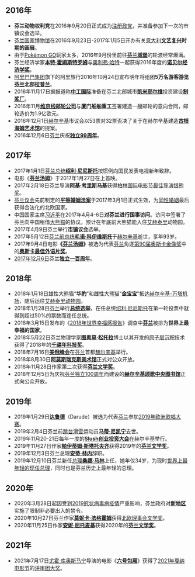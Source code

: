 == 2016年 ==
* '''芬兰动物权利党'''在2016年9月20日正式成为[[芬兰政党列表|注册政党]]，并准备参加下一次的市镇议会选举。
*[[芬兰国家博物馆|芬兰国家博物馆]]在2016年9月23日-2017年1月5日开办有关[[意大利|意大利]]'''[[文艺复兴|文艺复兴]]时期的画展'''。
*由于[[精靈寶可夢GO|Pokémon GO]]玩家太多，2016年9月份里前往'''[[芬兰城堡|芬兰城堡]]'''的轮渡经常爆满。
*芬兰经济学家'''[[本特·霍姆斯特罗姆|本特·霍姆斯特罗姆]]'''与[[奥利弗·哈特|奥利弗·哈特]]一起获得2016年度的'''[[诺贝尔经济学奖|诺贝尔经济学奖]]'''。
*[[阿里巴巴集团|阿里巴巴集团]]旗下的阿里旅行2016年10月24日宣布明年将组团'''5万名游客游览[[芬兰|芬兰]]北部[[拉普蘭區|拉普兰]]'''。
*2016年11月17日据报道称'''[[中工国际|中工国际]]'''准备在芬兰北部城市'''[[凯米耶尔维|凯米耶尔维]]'''投资建设'''[[制浆厂|制浆厂]]'''。
* 2016年11月'''[[维京号邮轮|维京线邮轮公司]]'''与'''厦门船舶重工'''签署建造一艘邮轮的意向合同，邮轮造价为1.9亿欧元。
* 2016年12月1日[[赫尔辛基|赫尔辛基]]市议会以53票对32票否决了关于在赫尔辛基建造'''[[古根海姆美术馆|古根海姆艺术馆]]'''的提案。
* 2016年12月6日[[芬兰|芬兰]]庆祝'''[[芬兰独立日|独立99周年]]'''。

== 2017年 ==
* 2017年1月1日[[芬兰总统|芬兰总统]]'''[[绍利·尼尼斯托|绍利·尼尼斯托]]'''按惯例向国民发表电视新年致辞。
* 电影《'''[[芬兰汤姆_(电影)|芬兰汤姆]]'''》于2017年1月27日在{{link-en|哥德堡电影节|Gothenburg Film Festival}}上首映。
* 2017年2月18日芬兰导演'''[[阿基·考里斯马基|阿基·考里斯马基]]'''获得[[柏林国际电影节|柏林国际电影节]][[最佳导演银熊奖|最佳导演银熊奖]]。
* [[芬兰议会|芬兰议会]]先前制定的'''[[芬蘭同性婚姻|平等婚姻法案]]'''于2017年3月1日正式生效，为[[同性婚姻|同性婚姻]]最后获得合法化的北欧国家。
* 中国国家主席[[习近平|习近平]]在2017年4月4-6日'''对芬兰进行国事访问'''。访问中签署了芬兰向中国租借[[大熊猫|大熊猫]]的协议。预计在年底前大熊猫能入住[[艾赫泰里|艾赫泰里]]动物园。
* 2017年4月9日芬兰举行'''[[芬兰市镇|市镇]]议会'''选举。
* 2017年5月12日[[芬兰总统|芬兰前总统]]'''[[毛诺·科伊维斯托|毛诺·科伊维斯托]]'''于[[赫尔辛基|赫尔辛基]]逝世，享年93岁。
* 2017年9月4日电影'''《[[芬兰汤姆_(电影)|芬兰汤姆]]》'''被选为代表[[芬兰|芬兰]]角逐[[第90届奥斯卡金像奖|第90届奥斯卡金像奖]]中的'''[[奥斯卡最佳外语片奖|奥斯卡最佳外语片奖]]'''。
* [[芬兰独立日|2017年12月6日]]芬兰'''[[芬兰独立宣言|独立一百周年]]'''。

== 2018年 ==
* 2018年1月18日雄性大熊猫“'''华豹'''”和雌性大熊猫“'''金宝宝'''”抵达[[赫尔辛基-万塔机场|赫尔辛基-万塔机场]]，随后运往[[艾赫泰里动物园|艾赫泰里动物园]]。
* 2018年1月28日[[芬兰|芬兰]]举行'''[[2018年芬蘭總統選舉|总统选举]]'''，在任总统[[绍利·尼尼斯托|绍利·尼尼斯托]]在第一轮投票中就得到超过50%的票数而连任总统。
* 2018年3月15日发布的《[[世界快樂報告|2018年世界幸福感报告]]》调查中'''[[芬兰|芬兰]]'''被排为'''世界上最幸福的国家'''。
* 2018年5月22日芬兰物理学家'''[[图奥莫·松托拉|图奥莫·松托拉]]'''博士以其开发的[[原子层沉积|原子层沉积]]技术获得了2018年的'''[[千禧年科技奖|千禧年科技奖]]'''。
* 2018年7月16日'''[[2018年美俄峰会|美俄峰会]]'''在[[芬兰|芬兰]]首都[[赫尔辛基|赫尔辛基]]举行。
* 2018年8月30日'''[[阿莫斯瑞克斯美术馆|阿莫斯瑞克斯美术馆]]'''正式对公众开放。
* 2018年11月28日作家'''{{le|奥利·亚洛宁|Olli Jalonen}}'''第二次获得'''[[芬兰文学奖|芬兰文学奖]]'''。
* 2018年12月5日为庆祝[[芬兰|芬兰]][[芬兰独立宣言|独立100周年]]而建设的'''[[赫尔辛基颂歌中央图书馆|赫尔辛基颂歌中央图书馆]]'''正式向公众开放。

== 2019年 ==
* 2019年1月29日'''[[达鲁德|达鲁德]]'''（Darude）被选为代表[[芬兰|芬兰]]参加[[2019年欧洲歌唱大赛|2019年欧洲歌唱大赛]]。
* 2019年2月4日芬兰前[[跳台滑雪|跳台滑雪]]运动员'''[[马蒂·尼凯宁|马蒂·尼凯宁]]'''去世。
* 2019年11月20-21日每年一度的'''[[Slush创业投资大会|Slush创业投资大会]]'''在赫尔辛基举行。
* 2019年11月27日作家'''[[帕伊蒂姆·斯塔托夫齐|帕伊蒂姆·斯塔托夫齐]]'''获得2019年的'''[[芬兰文学奖|芬兰文学奖]]'''。
* 2019年12月3日芬兰总理'''[[安蒂·林内|安蒂·林内]]'''辞职。
* 2019年12月10日芬兰新任[[芬兰总理|总理]]'''[[桑娜·马林|桑娜·马林]]'''上任，她年仅34岁，为现时[[各年齡國家領導人列表|世界上最年轻的现任总理]]，同时也是芬兰历史上最年轻的总理。

== 2020年 ==
* 2020年3月28日起因受到[[2019冠状病毒病疫情|2019冠状病毒病疫情]]严重影响，芬兰政府对'''[[新地区|新地区]]'''实施了限制非必要出入的禁令。
* 2020年10月27日芬兰作家'''[[莫妮卡·法格霍姆|莫妮卡·法格霍姆]]'''获得[[北欧理事会文学奖|北欧理事会文学奖]]。
* 2020年11月25日作家'''[[安妮·屈托麦基|安妮·屈托麦基]]'''获得2020年的'''[[芬兰文学奖|芬兰文学奖]]'''。

== 2021年 ==
* 2021年7月17日[[尤霍·库奥斯马宁|尤霍·库奥斯马宁]]导演的电影《'''[[六号包厢_(电影)|六号包厢]]'''》获得了[[第74屆坎城影展|2021年戛纳电影节]]的[[评审团大奖_(戛纳电影节)|评审团大奖]]。
